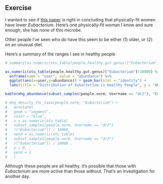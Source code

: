 ## Exercise {#caseStudyExercise}

I wanted to see if [this paper](http://www.mdpi.com/2072-6643/9/8/792) is right in concluding that physically-fit women have lower _Eubacterium_. Here's one physically-fit woman I know and sure enough, she has none of this microbe.

Other people I've seen who _do_ have this seem to be either (1) older, or (2) on an unusual diet.

Here's a summary of the ranges I see in healthy people

```r

# summary(as.numeric(otu_table(people.healthy.gut.genus)["Eubacterium"]/10000))

as.numeric(otu_table(people.healthy.gut.genus)["Eubacterium"]/10000) %>% sort() %>%
  enframe(name = "user", value = "abundance") %>% 
  ggplot(aes(x=user,y=abundance)) + geom_bar(stat = "identity") +
  labs(title = "Distribution of Eubacterium in Healthy People", y = "Abundance (%)")

kable(mhg_abundance(subset_samples(people.norm, Username == "dr2"), "Eubacterium"))

# mhg_density_for_taxa(people.norm, "Eubacterium") +
#   annotate(
#   geom = "segment",
#   color = "blue",
#   x = as.numeric(otu_table(
#   subset_samples(people.norm, Username == "dr2")
#   )["Eubacterium"]) / 10000,
#   xend = as.numeric(otu_table(
#   subset_samples(people.norm, Username == "dr2")
#   )["Eubacterium"]) / 10000 ,
#   y = 0,
#   yend = 1
#   )

```

Although these people are all healthy, it's possible that those with _Eubacterium_ are more active than those without. That's an investigation for another day.

